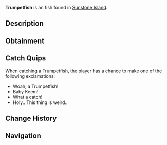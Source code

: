{{FishInfobox
|image          = Trumpetfish.png
|rarity         = Unusual
|sea            = First Sea
|location       = [[Sunstone Island]]
|sublocation    = 
|sources        = Fishing Rod
|radar_location = 
|xp             = 80
|weather        = 
|time           = Day
|season         = Autumn, Summer
|bait           = Shrimp
|base_weight    = 2
|base_value     = 100
|weight_range   = 1.1
|base_chance    = 40
|base_resil     = 60
}}
'''Trumpetfish''' is an {{Rarity|Unusual}} fish found in [[Sunstone Island]].

== Description ==
{{Description|The Trumpetfish is a long, slender fish known for its tubular body and pointed snout. Its unique shape makes it a fascinating sight for visitors of Sunstone.|Bestiary Entry}}

== Obtainment ==
{{Description|Found in the waters near Sunstone Island during the day.|Bestiary Hint}}
{{Fish Availability|
Sunstone Island
|top_rods      = 
Krampus's Rod\251137.74\184467.1;
Magma Rod\241739.74\177564.03;
Plastic Rod\222455.57\162495.75;
Buddy Bond Rod\165252.71\139279.52;
Fast Rod\159812.36\177855.44;
Flimsy Rod\131930.74\220724.81;
Astralhook Rod\137207.72\44977.5;
Ethereal Prism Rod\136877.26\44974.81;
Seraphic Rod\131243.83\44021.81;
No-Life Rod\129273.26\44188.73;
Free Spirit Rod\124735.88\42369.19;
Rod Of The Forgotten Fang\122862.21\41301.5;
Trident Rod\122289.62\39161.58;
Challenger's Rod\118356.67\40377.36;
Blazebringer Rod\114375.87\39318.66;
Rod Of The Depths\110454.59\37372.07;
Rod Of The Exalted One\109093.35\36263.66;
Zeus Rod\107829.26\37068.15;
Verdant Shear Rod\106057.42\36649.25;
Depthseeker Rod\97062.83\33595.13;
Avalanche Rod\87618.34\30345.18;
Volcanic Rod\84017.11\28882.31;
Training Rod\76298.8\66982.27;
Steady Rod\38989.9\9715.08
|recommended   = Ethereal Prism Rod
}}

== Catch Quips ==
When catching a Trumpetfish, the player has a chance to make one of the following exclamations:
* Woah, a Trumpetfish!
* Baby Keem!
* What a catch!
* Holy.. This thing is weird..

== Change History ==
{{Change History|{{subst:Current Version}}}}

== Navigation ==
{{Fish Navbox|Sunstone Island}}